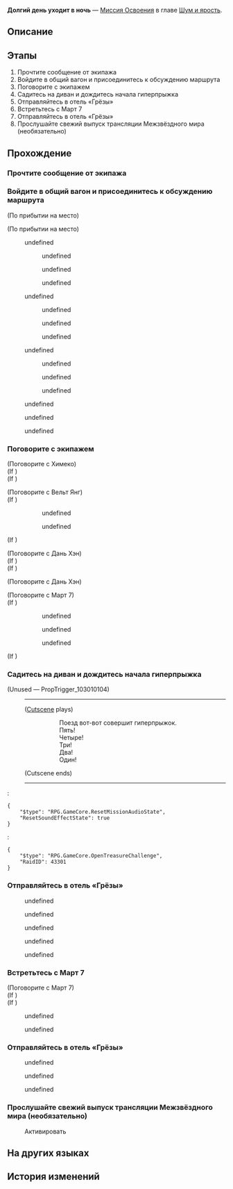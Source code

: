 {{Дополнить|Диалоги.}}
{{Миссия Инфобокс
|id              = 1030101
|Название        = 
|Изображение     = Миссия Освоения Долгий день уходит в ночь.png
|Тип             = Миссия Освоения
|События         = 
|Глава           = Шум и ярость
|Условия         = Завершена [[Миссия Освоения]] ''[[Конец погребения, начало пути]]''
|Персонажи       = Вельт; Дань Хэн; Женский голос; Март 7; Миша; Мужской голос; Первопроходец; Пом-Пом; Химеко
|СтартЛокация    = [[Звёздный экспресс]] — [[Общий вагон]]
|Локации         = Общий вагон
|Предыдущая      = Конец погребения, начало пути
|Следующая       = В погоне за мечтой
|Награды         = Опыт Освоения*400; Звёздный нефрит*50; Путеводитель путешественника*4; Очищенный эфир*3; Утраченный кристалл*3; Кредиты*40 000
}}
'''Долгий день уходит в ночь''' — [[Миссия Освоения]] в главе [[Шум и ярость]].

==Описание==
{{Описание|Как бы то ни было, неурядицы с аллергией на меморию остались позади, и вы с экипажем наконец добрались до Пенаконии. Экипаж зарегистрировался, пока вы спали, а с вами оставил верную Март 7, которая терпеливо ждёт вашего пробуждения.<br />Возьмите Март 7 и ступайте к администратору «Грёз», где дожидается ваш экипаж.}}

==Этапы==
# Прочтите сообщение от экипажа
# Войдите в общий вагон и присоединитесь к обсуждению маршрута
# Поговорите с экипажем
# Садитесь на диван и дождитесь начала гиперпрыжка
# Отправляйтесь в отель «Грёзы»
# Встретьтесь с Март 7
# Отправляйтесь в отель «Грёзы»
# Прослушайте свежий выпуск трансляции Межзвёздного мира (необязательно)

==Прохождение==
{{Дополнить}}

===Прочтите сообщение от экипажа===
{{Описание миссии|локация=Общий вагон|Начинается новое путешествие. Прочтите сообщение от экипажа и убедитесь, все ли готовы.}}
{{Диалог Начало}}
{{Диалог Конец}}

===Войдите в общий вагон и присоединитесь к обсуждению маршрута===
{{Описание миссии|локация=Общий вагон|Приближается начало нового путешествия. Как сообщила Пом-Пом в групповом чате, на совещании необходимо обговорить «три момента». Проводник редко томит слушателей ожиданием, а потому, возможно, вам даже удастся угадать, о чём она думает, при этом не мешая ходу совещания.<br />Займите удобное место в общем вагоне и дождитесь сбора всего экипажа.}}
{{Диалог Начало}}
<!--Unknown TalkSentence: 103010000-->
;(По прибытии на место)

;(По прибытии на место)
<!--Unknown TalkSentence: 103010000-->
<!--Unknown TalkSentence: 103010001-->
<!--Unknown TalkSentence: 103010002-->
<!--Unknown TalkSentence: 103010003-->
:{{Диалог|Стрелка}} undefined
:<!--Unknown TalkSentence: 103010005-->
:<!--Unknown TalkSentence: 103010006-->
:<!--Unknown TalkSentence: 103010007-->
:<!--Unknown TalkSentence: 103010008-->
:<!--Unknown TalkSentence: 103010009-->
:<!--Unknown TalkSentence: 103010010-->
:<!--Unknown TalkSentence: 103010011-->
:<!--Unknown TalkSentence: 103010012-->
:<!--Unknown TalkSentence: 103010013-->
:<!--Unknown TalkSentence: 103010014-->
:<!--Unknown TalkSentence: 103010015-->
:<!--Unknown TalkSentence: 103010016-->
:<!--Unknown TalkSentence: 103010017-->
::{{Диалог|Стрелка}} undefined
::{{Диалог|Стрелка}} undefined
::{{Диалог|Стрелка}} undefined
:{{Диалог|Стрелка}} undefined
:<!--Unknown TalkSentence: 103010007-->
:<!--Unknown TalkSentence: 103010008-->
:<!--Unknown TalkSentence: 103010009-->
:<!--Unknown TalkSentence: 103010010-->
:<!--Unknown TalkSentence: 103010011-->
:<!--Unknown TalkSentence: 103010012-->
:<!--Unknown TalkSentence: 103010013-->
:<!--Unknown TalkSentence: 103010014-->
:<!--Unknown TalkSentence: 103010015-->
:<!--Unknown TalkSentence: 103010016-->
:<!--Unknown TalkSentence: 103010017-->
::{{Диалог|Стрелка}} undefined
::{{Диалог|Стрелка}} undefined
::{{Диалог|Стрелка}} undefined
:{{Диалог|Стрелка}} undefined
:<!--Unknown TalkSentence: 103010009-->
:<!--Unknown TalkSentence: 103010010-->
:<!--Unknown TalkSentence: 103010011-->
:<!--Unknown TalkSentence: 103010012-->
:<!--Unknown TalkSentence: 103010013-->
:<!--Unknown TalkSentence: 103010014-->
:<!--Unknown TalkSentence: 103010015-->
:<!--Unknown TalkSentence: 103010016-->
:<!--Unknown TalkSentence: 103010017-->
::{{Диалог|Стрелка}} undefined
::{{Диалог|Стрелка}} undefined
::{{Диалог|Стрелка}} undefined
<!--Unknown TalkSentence: 103010009-->
<!--Unknown TalkSentence: 103010010-->
<!--Unknown TalkSentence: 103010011-->
<!--Unknown TalkSentence: 103010012-->
<!--Unknown TalkSentence: 103010013-->
<!--Unknown TalkSentence: 103010014-->
<!--Unknown TalkSentence: 103010015-->
<!--Unknown TalkSentence: 103010016-->
<!--Unknown TalkSentence: 103010017-->
:{{Диалог|Стрелка}} undefined
:{{Диалог|Стрелка}} undefined
:{{Диалог|Стрелка}} undefined
{{Диалог Конец}}

===Поговорите с экипажем===
{{Описание миссии|локация=Общий вагон|Совещание подошло к концу, однако в числе «трёх моментов», упомянутых Пом-Пом, не оказалось вероятности трансформации Звёздного экспресса в гигантского робота. Несмотря на разочарование, вы признаёте, что путешествия в поисках следов прежних Безымянных и самой Пенаконии вполне достаточно для обсуждения.<br />Может быть, перед прыжком стоит обсудить с остальными и свои личные планы? При желании вы также можете узнать свежие новости из трансляции Межзвёздного мира и проверить, так ли часто экипаж мелькает в заголовках.}}
{{Диалог Начало}}

;(Поговорите с Химеко)
;(If {{cx}}<!--SubMission not Finish: 103010108-->)
;(If {{cx}}<!--SubMission Finish: 103010108-->)
<!--Unknown TalkSentence: 103010306-->

;(Поговорите с Вельт Янг)
;(If {{cx}}<!--SubMission not Finish: 103010109-->)
:<!--Unknown TalkSentence: 103010251-->
:<!--Unknown TalkSentence: 103010252-->
::{{Диалог|Стрелка}} undefined
::{{Диалог|Стрелка}} undefined
;(If {{cx}}<!--SubMission Finish: 103010109-->)
<!--Unknown TalkSentence: 103010257-->

;(Поговорите с Дань Хэн)
;(If {{cx}}<!--SubMission not Finish: 103010107-->)
;(If {{cx}}<!--SubMission Finish: 103010107-->)

;(Поговорите с Дань Хэн)
<!--Unknown TalkSentence: 103010101-->

;(Поговорите с Март 7)
;(If {{cx}}<!--during performance 103010103-->)
:<!--Unknown TalkSentence: 103010102-->
:<!--Unknown TalkSentence: 103010103-->
:<!--Unknown TalkSentence: 103010104-->
::{{Диалог|Стрелка}} undefined
::<!--Unknown TalkSentence: 103010106-->
::<!--Unknown TalkSentence: 103010112-->
::{{Диалог|Стрелка}} undefined
::<!--Unknown TalkSentence: 103010108-->
::<!--Unknown TalkSentence: 103010112-->
::{{Диалог|Стрелка}} undefined
::<!--Unknown TalkSentence: 103010110-->
::<!--Unknown TalkSentence: 103010111-->
::<!--Unknown TalkSentence: 103010112-->
:<!--Unknown TalkSentence: 103010106-->
:<!--Unknown TalkSentence: 103010112-->
;(If {{cx}}<!--not during performance 103010103-->)
:<!--Unknown TalkSentence: 103010113-->
{{Диалог Конец}}

===Садитесь на диван и дождитесь начала гиперпрыжка===
{{Описание миссии|локация=Общий вагон|Кажется, всему экипажу уже давно хотелось посетить Парк грёз. Всем, кроме Дань Хэна: он предпочитает тихие места, и вы уже видели его неприязнь к паркам развлечений.<br />Система оповещения Звёздного экспресса сообщает о скором начале прыжка. Пора занять своё место и приготовиться к полёту.}}
{{Диалог Начало}}
;(Unused &mdash; PropTrigger_103010104)
:{{tx}}
:----
:;([[#Gallery|Cutscene]] plays)
:::Поезд вот-вот совершит гиперпрыжок.
:::Пять!
:::Четыре!
:::Три!
:::Два!
:::Один!
:;(Cutscene ends)
:----
:<pre>{
	"$type": "RPG.GameCore.ResetMissionAudioState",
	"ResetSoundEffectState": true
}</pre>
:<pre>{
	"$type": "RPG.GameCore.OpenTreasureChallenge",
	"RaidID": 43301
}</pre>
{{Диалог Конец}}

===Отправляйтесь в отель «Грёзы»===
{{Описание миссии|локация=Общий вагон|Химеко и Вельт выходят вперёд всех, чтобы помочь товарищам заселиться в отель. Направляйтесь вместе с Март 7 к стойке регистрации и встретьтесь с остальными.}}
{{Диалог Начало}}
:{{tx}}
<!--Unknown TalkSentence: 103010401-->
:{{Диалог|Стрелка}} undefined
:{{Диалог|Стрелка}} undefined
:{{Диалог|Стрелка}} undefined
:{{Диалог|Стрелка}} undefined
:{{Диалог|Стрелка}} undefined
<!--Unknown TalkSentence: 103010501-->
{{Диалог Конец}}

===Встретьтесь с Март 7===
{{Описание миссии|локация=Спальный вагон|Женщина во сне старается о чём-то вам рассказать, но смысл ускользает от вас. Миг спустя она замахивается на вас клинком, и странный сон тут же пропадает.<br />Открыв глаза, вы понимаете, что экспресс уже прибыл на Пенаконию. Кажется, Март 7 ждёт вас. Сойдите с поезда вместе с ней.}}
{{Диалог Начало}}

;(Поговорите с Март 7)
;(If {{cx}}<!--during performance 103010116-->)
;(If {{cx}}<!--not during performance 103010116-->)
<!--Unknown TalkSentence: 103010503-->
:{{Диалог|Стрелка}} undefined
:<!--Unknown TalkSentence: 103010505-->
:{{Диалог|Выход}} undefined
:<!--Unknown TalkSentence: 103010507-->
{{Диалог Конец}}

===Отправляйтесь в отель «Грёзы»===
{{Описание миссии|локация=Отель «Грёзы» (реальность)|Химеко и Вельт выходят вперёд всех, чтобы помочь товарищам заселиться в отель. Направляйтесь вместе с Март 7 к стойке регистрации и встретьтесь с остальными.}}
{{Диалог Начало}}
<!--Unknown TalkSentence: 103010601-->
<!--Unknown TalkSentence: 103010602-->
:{{Диалог|Стрелка}} undefined
:{{Диалог|Стрелка}} undefined
:{{Диалог|Стрелка}} undefined
{{Диалог Конец}}

===Прослушайте свежий выпуск трансляции Межзвёздного мира (необязательно)===
{{Описание миссии|локация=Общий вагон|Совещание подошло к концу, однако в числе «трёх моментов», упомянутых Пом-Пом, не оказалось вероятности трансформации Звёздного экспресса в гигантского робота. Несмотря на разочарование, вы признаёте, что путешествия в поисках следов прежних Безымянных и самой Пенаконии вполне достаточно для обсуждения.<br />Может быть, перед прыжком стоит обсудить с остальными и свои личные планы? При желании вы также можете узнать свежие новости из трансляции Межзвёздного мира и проверить, так ли часто экипаж мелькает в заголовках.}}
{{Диалог Начало}}


:{{Диалог|Разговор}} Активировать
<!--Unknown TalkSentence: 100025128-->
<!--Unknown TalkSentence: 102000300-->
<!--Unknown TalkSentence: 102000301-->
<!--Unknown TalkSentence: 102000302-->
<!--Unknown TalkSentence: 102000303-->
<!--Unknown TalkSentence: 102000304-->
<!--Unknown TalkSentence: 102000305-->
<!--Unknown TalkSentence: 102000306-->
<!--Unknown TalkSentence: 102000307-->
<!--Unknown TalkSentence: 102000308-->
<!--Unknown TalkSentence: 102000309-->
<!--Unknown TalkSentence: 102000310-->
<!--Unknown TalkSentence: 102000311-->
<!--Unknown TalkSentence: 102000312-->
<!--Unknown TalkSentence: 102000313-->
<!--Unknown TalkSentence: 102000314-->
<!--Unknown TalkSentence: 102000315-->
<!--Unknown TalkSentence: 102000316-->
<!--Unknown TalkSentence: 102000317-->
<!--Unknown TalkSentence: 102000318-->
<!--Unknown TalkSentence: 102000319-->
<!--Unknown TalkSentence: 102000320-->
<!--Unknown TalkSentence: 102000321-->
<!--Unknown TalkSentence: 102000322-->
<!--Unknown TalkSentence: 102000323-->
<!--Unknown TalkSentence: 102000324-->
<!--Unknown TalkSentence: 102000325-->
<!--Unknown TalkSentence: 102000326-->
<!--Unknown TalkSentence: 102000327-->
<!--Unknown TalkSentence: 102000328-->
<!--Unknown TalkSentence: 100025129-->
<!--Unknown TalkSentence: 103010308-->
{{Диалог Конец}}

==На других языках==
{{На других языках
|en   = Long Day's Journey Into Night
|zhs  = 长日入夜行
|zht  = 長日入夜行
|ja   = この夜の果てへ
|ko   = 밤으로의 긴 여로
|es   = Un largo día se convierte en noche
|fr   = Le Long Voyage vers la nuit
|ru   = Долгий день уходит в ночь
|th   = ทิวาสู่ราตรี
|vi   = Cuộc Hành Trình Trong Đêm Trường
|de   = Eines langen Tages Reise in die Nacht
|id   = Perjalanan Panjang Siang Menuju Malam
|pt   = Jornada de um Dia Longo Até a Noite
}}

==История изменений==
{{История изменений|2.7}}
